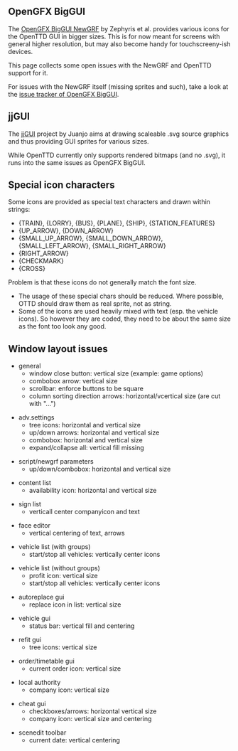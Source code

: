 ==OpenGFX BigGUI==

The [https://dev.openttdcoop.org/projects/ogfx-biggui OpenGFX BigGUI NewGRF] by Zephyris et al. provides
various icons for the OpenTTD GUI in bigger sizes. This is for now meant for screens with general higher resolution, but may also become handy for touchscreeny-ish devices.

This page collects some open issues with the NewGRF and OpenTTD support for it.

For issues with the NewGRF itself (missing sprites and such), take a look at the [https://dev.openttdcoop.org/projects/ogfx-biggui/issues issue tracker of OpenGFX BigGUI].

==jjGUI==

The [http://dev.openttdcoop.org/projects/jjgui jjGUI] project by Juanjo aims at drawing scaleable .svg source graphics and thus providing GUI sprites for various sizes.

While OpenTTD currently only supports rendered bitmaps (and no .svg), it runs into the same issues as OpenGFX BigGUI.

== Special icon characters ==

Some icons are provided as special text characters and drawn within strings:
* {TRAIN}, {LORRY}, {BUS}, {PLANE}, {SHIP}, {STATION_FEATURES}
* {UP_ARROW}, {DOWN_ARROW}
* {SMALL_UP_ARROW}, {SMALL_DOWN_ARROW}, {SMALL_LEFT_ARROW}, {SMALL_RIGHT_ARROW}
* {RIGHT_ARROW}
* {CHECKMARK}
* {CROSS}

Problem is that these icons do not generally match the font size.
* The usage of these special chars should be reduced. Where possible, OTTD should draw them as real sprite, not as string.
* Some of the icons are used heavily mixed with text (esp. the vehicle icons). So however they are coded, they need to be about the same size as the font too look any good.

== Window layout issues ==

* general
** window close button: vertical size (example: game options)
** combobox arrow: vertical size
** scrollbar: enforce buttons to be square
** column sorting direction arrows: horizontal/vcertical size (are cut with "...")

* adv.settings
** tree icons: horizontal and vertical size
** up/down arrows: horizontal and vertical size
** combobox: horizontal and vertical size
** expand/collapse all: vertical fill missing

* script/newgrf parameters
** up/down/combobox: horizontal and vertical size

* content list
** availability icon: horizontal and vertical size

* sign list
** verticall center companyicon and text

* face editor
** vertical centering of text, arrows

* vehicle list (with groups)
** start/stop all vehicles: vertically center icons

* vehicle list (without groups)
** profit icon: vertical size
** start/stop all vehicles: vertically center icons

* autoreplace gui
** replace icon in list: vertical size

* vehicle gui
** status bar: vertical fill and centering

* refit gui
** tree icons: vertical size

* order/timetable gui
** current order icon: vertical size

* local authority
** company icon: vertical size

* cheat gui
** checkboxes/arrows: horizontal vertical size
** company icon: vertical size and centering

* scenedit toolbar
** current date: vertical centering
